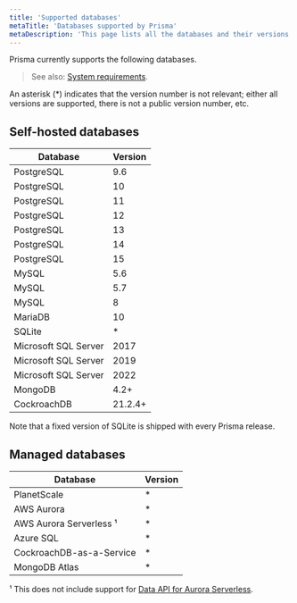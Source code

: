 ```yaml
---
title: 'Supported databases'
metaTitle: 'Databases supported by Prisma'
metaDescription: 'This page lists all the databases and their versions that are supported by Prisma.'
---
```


<TopBlock>

Prisma currently supports the following databases.

> See also: [System requirements](/orm/reference/system-requirements).

</TopBlock>

An asterisk (\*) indicates that the version number is not relevant; either all versions are supported, there is not a public version number, etc.

## Self-hosted databases

| Database             | Version |
| -------------------- | ------- |
| PostgreSQL           | 9.6     |
| PostgreSQL           | 10      |
| PostgreSQL           | 11      |
| PostgreSQL           | 12      |
| PostgreSQL           | 13      |
| PostgreSQL           | 14      |
| PostgreSQL           | 15      |
| MySQL                | 5.6     |
| MySQL                | 5.7     |
| MySQL                | 8       |
| MariaDB              | 10      |
| SQLite               | \*      |
| Microsoft SQL Server | 2017    |
| Microsoft SQL Server | 2019    |
| Microsoft SQL Server | 2022    |
| MongoDB              | 4.2+    |
| CockroachDB          | 21.2.4+ |

Note that a fixed version of SQLite is shipped with every Prisma release.

## Managed databases

| Database                     | Version |
| ---------------------------- | ------- |
| PlanetScale                  | \*      |
| AWS Aurora                   | \*      |
| AWS Aurora Serverless &sup1; | \*      |
| Azure SQL                    | \*      |
| CockroachDB-as-a-Service     | \*      |
| MongoDB Atlas                | \*      |

&sup1; This does not include support for [Data API for Aurora Serverless](https://github.com/prisma/prisma/issues/1964).
